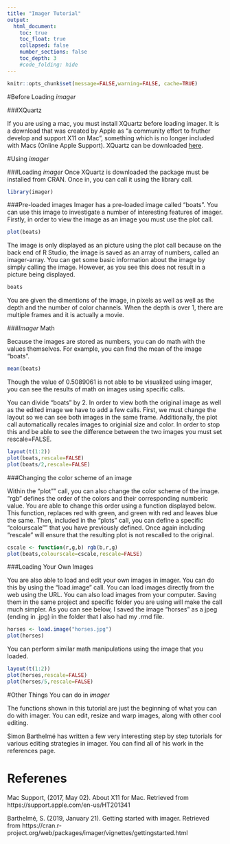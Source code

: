 ```yaml
---
title: "Imager Tutorial"
output:
  html_document:
    toc: true
    toc_float: true
    collapsed: false
    number_sections: false
    toc_depth: 3
    #code_folding: hide
---
```


```r
knitr::opts_chunk$set(message=FALSE,warning=FALSE, cache=TRUE)
```

#Before Loading *imager*

###XQuartz

If you are using a mac, you must install XQuartz before loading imager. It is a download that was created by Apple as "a community effort to fruther develop and support X11 on Mac", something which is no longer included with Macs (Online Apple Support). XQuartz can be downloaded [here](https://www.xquartz.org). 

#Using *imager*

###Loading *imager*
Once XQuartz is downloaded the package must be installed from CRAN. Once in, you can call it using the library call. 

```r
library(imager)
```

###Pre-loaded images 
Imager has a pre-loaded image called "boats". You can use this image to investigate a number of interesting features of imager. Firstly, in order to view the image as an image you must use the plot call. 

```r

plot(boats)

```

The image is only displayed as an picture using the plot call because on the back end of R Studio, the image is saved as an array of numbers, called an imager-array. You can get some basic information about the image by simply calling the image. However, as you see this does not result in a picture being displayed. 

```r
boats
```

You are given the dimentions of the image, in pixels as well as well as the depth and the number of color channels. When the depth is over 1, there are multiple frames and it is actually a movie. 

###*Imager* Math 

Because the images are stored as numbers, you can do math with the values themselves. For example, you can find the mean of the image "boats".

```r
mean(boats)
```

Though the value of 0.5089061 is not able to be visualized using imager, you can see the results of math on images using specific calls. 

You can divide "boats" by 2. In order to view both the original image as well as the edited image we have to add a few calls. First, we must change the layout so we can see both images in the same frame. Additionally, the plot call automatically recales images to originial size and color. In order to stop this and be able to see the difference between the two images you must set rescale=FALSE.

```r

layout(t(1:2))
plot(boats,rescale=FALSE)
plot(boats/2,rescale=FALSE)

```

###Changing the color scheme of an image

Within the "plot"" call, you can also change the color scheme of the image. "rgb" defines the order of the colors and their corresponding numberic value. You are able to change this order using a function displayed below. This function, replaces red with green, and green with red and leaves blue the same. Then, included in the "plots" call, you can define a specific "colourscale"" that you have previously defined. Once again including "rescale" will ensure that the resulting plot is not rescalled to the original.  

```r

cscale <- function(r,g,b) rgb(b,r,g)
plot(boats,colourscale=cscale,rescale=FALSE)

```

###Loading Your Own Images

You are also able to load and edit your own images in imager. You can do this by using the "load.image" call. You can load images directly from the web using the URL. You can also load images from your computer. Saving them in the same project and specific folder you are using will make the call much simpler. As you can see below, I saved the image "horses" as a jpeg (ending in .jpg) in the folder that I also had my .rmd file. 
```r

horses <- load.image("horses.jpg")
plot(horses)


```

You can perform similar math manipulations using the image that you loaded. 

```r

layout(t(1:2))
plot(horses,rescale=FALSE)
plot(horses/5,rescale=FALSE)
```

#Other Things You can do in *imager*

The functions shown in this tutorial are just the beginning of what you can do with imager. You can edit, resize and warp images, along with other cool editing. 

Simon Barthelmé has written a few very interesting step by step tutorials for various editing strategies in imager. You can find all of his work in the references page.

# Referenes 

Mac Support, (2017, May 02). About X11 for Mac. Retrieved from https://support.apple.com/en-us/HT201341

Barthelmé, S. (2019, January 21). Getting started with imager. Retrieved from https://cran.r-project.org/web/packages/imager/vignettes/gettingstarted.html
